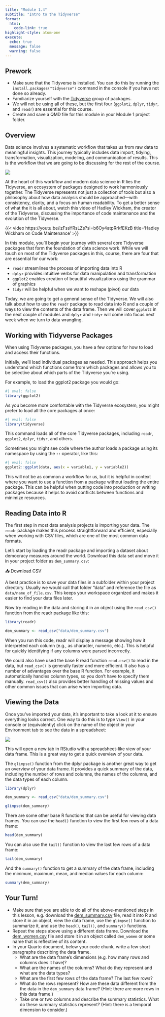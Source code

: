 ```yaml
---
title: "Module 1.4"
subtitle: "Intro to the Tidyverse"
format: 
  html:
    code-link: true
highlight-style: atom-one
execute: 
  echo: true
  message: false
  warning: false
---
```


::: {.callout-tip}
## Prework
- Make sure that the Tidyverse is installed. You can do this by running the `install.packages("tidyverse")` command in the console if you have not done so already.
- Familiarize yourself with the [Tidyverse](https://www.tidyverse.org/packages/) group of packages.
- We will not be using all of these, but the first four (`ggplot2`, `dplyr`, `tidyr`, and `readr`) are essential for this course.
- Create and save a QMD file for this module in your Module 1 project folder.
:::

## Overview

Data science involves a systematic workflow that takes us from raw data to meaningful insights. This journey typically includes data import, tidying, transformation, visualization, modeling, and communication of results. This is the workflow that we are going to be discussing for the rest of the course. 

![ ](images/ds-workflow.png)

At the heart of this workflow and modern data science in R lies the Tidyverse, an ecosystem of packages designed to work harmoniously together. The Tidyverse represents not just a collection of tools but also a philosophy about how data analysis should be approached—with consistency, clarity, and a focus on human readability. To get a better sense of what the it is all about, watch this video of Hadley Wickham, the creator of the Tidyverse, discussing the importance of code maintenance and the evolution of the Tidyverse.

{{< video https://youtu.be/izFssYRsLZs?si=b6Oy4atpRrkfEKzB title='Hadley Wickham on Code Maintenance' >}}

In this module, you'll begin your journey with several core Tidyverse packages that form the foundation of data science work. While we will touch on most of the Tidyverse packages in this, course, there are four that are essential for our work:

- `readr` streamlines the process of importing data into R
- `dplyr` provides intuitive verbs for data manipulation and transformation
- `ggplot2` enables creation of beautiful visualizations using the grammar of graphics
- `tidyr` will be helpful when we want to reshape (pivot) our data 

Today, we are going to get a general sense of the Tidyverse. We will also talk about how to use the `readr` package to read data into R and a couple of ways to view the contents of the data frame. Then we will cover `ggplot2` in the next couple of modules and `dplyr` and `tidyr` will come into focus next week when we turn to data wrangling. 

## Working with Tidyverse Packages

When using Tidyverse packages, you have a few options for how to load and access their functions.

Initially, we'll load individual packages as needed. This approach helps you understand which functions come from which packages and allows you to be selective about which parts of the Tidyverse you're using.

For example, to load the ggplot2 package you would go:

```r
#| eval: false
library(ggplot2)
```

As you become more comfortable with the Tidyverse ecosystem, you might prefer to load all the core packages at once:

```r
#| eval: false
library(tidyverse)
```

This command loads all of the core Tidyverse packages, including `readr`, `ggplot2`, `dplyr`, `tidyr`, and others.

Sometimes you might see code where the author loads a package using its namespace by using the `::` operator, like this:

```r
#| eval: false
ggplot2::ggplot(data, aes(x = variable1, y = variable2))
```

This will not be as common a workflow for us, but it is helpful in context where you want to use a function from a package without loading the entire package. This can be helpful when putting code into production or writing packages because it helps to avoid conflicts between functions and minimize resources.

## Reading Data into R

The first step in most data analysis projects is importing your data. The `readr` package makes this process straightforward and efficient, especially when working with CSV files, which are one of the most common data formats.

Let's start by loading the readr package and importing a dataset about democracy measures around the world. Download this data set and move it in your project folder as `dem_summary.csv`: 

<a href="data/dem_summary.csv" download>📥 Download CSV</a>

A best practice is to save your data files in a subfolder within your project directory. Usually we would call that folder "data" and reference the file as `data/name_of_file.csv`. This keeps your workspace organized and makes it easier to find your data files later.

Now try reading in the data and storing it in an object using the `read_csv()` function from the readr package like this:

```r
library(readr)

dem_summary <- read_csv("data/dem_summary.csv")
```

When you run this code, readr will display a message showing how it interpreted each column (e.g., as character, numeric, etc.). This is helpful for quickly identifying if any columns were parsed incorrectly.

::: {.callout-note}
We could also have used the base R read function `read.csv()` to read in the data, but `read_csv()` is generally faster and more efficient. It also has a number of advantages over the base R function. For example, it automatically handles column types, so you don't have to specify them manually. `read_csv()` also provides better handling of missing values and other common issues that can arise when importing data.
:::

## Viewing the Data

Once you've imported your data, it's important to take a look at it to ensure everything looks correct. One way to do this is to type `View()` in your console or (equivalently) click on the name of the object in your Environment tab to see the data in a spreadsheet:

![](images/view_df.gif){fig-align="center"}

This will open a new tab in RStudio with a spreadsheet-like view of your data frame. This is a great way to get a quick overview of your data.

The `glimpse()` function from the dplyr package is another great way to get an overview of your data frame. It provides a quick summary of the data, including the number of rows and columns, the names of the columns, and the data types of each column.

```r
library(dplyr)

dem_summary <- read_csv("data/dem_summary.csv")

glimpse(dem_summary)
```

There are some other base R functions that can be useful for viewing data frames. You can use the `head()` function to view the first few rows of a data frame:

```r
head(dem_summary)
```

You can also use the `tail()` function to view the last few rows of a data frame:

```r
tail(dem_summary)
```

And the `summary()` function to get a summary of the data frame, including the minimum, maximum, mean, and median values for each column:

```r
summary(dem_summary)
```

## Your Turn! 

- Make sure that you are able to do all of the above-mentioned steps in this lesson, e.g. download the [dem_summary.csv](data/dem_summary.csv) file, read it into R and store it in an object, view the data frame, use the `glimpse()` function to summarize it, and use the `head()`, `tail()`, and `summary()` functions.
- Repeat the steps above using a different data frame. Download the [dem_women.csv](data/dem_women.csv) file and store it in an object called `dem_women` or some name that is reflective of its content.
- In your Quarto document, below your code chunk, write a few short paragraphs describing the data frame. 
  - What are the data frame's dimensions (e.g. how many rows and columns does it have)? 
  - What are the names of the columns? What do they represent and what are the data types? 
  - What are the first few rows of the data frame? The last few rows?
  - What do the rows represent? How are these data different from the the data in the `dem_summary` data frame? (Hint: there are more rows in this data frame.)
  - Take one or two columns and describe the summary statistics. What do these summary statistics represent? (Hint: there is a temporal dimension to consider.)











